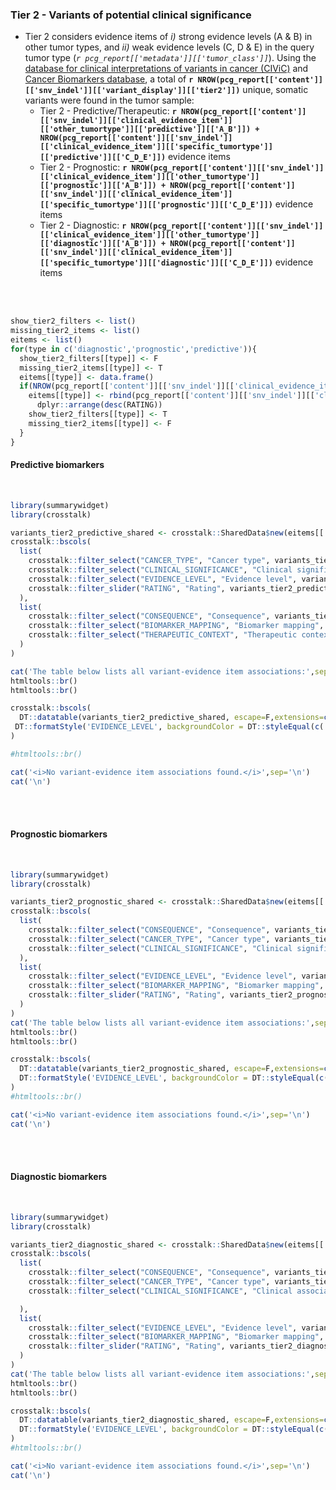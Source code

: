 
### Tier 2 - Variants of potential clinical significance {.tabset}

- Tier 2 considers evidence items of _i)_ strong evidence levels (A & B) in other tumor types, and _ii)_ weak evidence levels (C, D & E) in the query tumor type (_`r pcg_report[['metadata']][['tumor_class']]`_). Using the [database for clinical interpretations of variants in cancer (CIViC) ](https://civic.genome.wustl.edu/#/home) and [Cancer Biomarkers database](https://www.cancergenomeinterpreter.org/biomarkers), a total of __`r NROW(pcg_report[['content']][['snv_indel']][['variant_display']][['tier2']])`__ unique, somatic variants were found in the tumor sample:
    * Tier 2 - Predictive/Therapeutic: __`r NROW(pcg_report[['content']][['snv_indel']][['clinical_evidence_item']][['other_tumortype']][['predictive']][['A_B']]) + NROW(pcg_report[['content']][['snv_indel']][['clinical_evidence_item']][['specific_tumortype']][['predictive']][['C_D_E']])`__ evidence items
    * Tier 2 - Prognostic: __`r NROW(pcg_report[['content']][['snv_indel']][['clinical_evidence_item']][['other_tumortype']][['prognostic']][['A_B']]) + NROW(pcg_report[['content']][['snv_indel']][['clinical_evidence_item']][['specific_tumortype']][['prognostic']][['C_D_E']])`__ evidence items
    * Tier 2 - Diagnostic: __`r NROW(pcg_report[['content']][['snv_indel']][['clinical_evidence_item']][['other_tumortype']][['diagnostic']][['A_B']]) + NROW(pcg_report[['content']][['snv_indel']][['clinical_evidence_item']][['specific_tumortype']][['diagnostic']][['C_D_E']])`__ evidence items

<br><br>


```r

show_tier2_filters <- list()
missing_tier2_items <- list()
eitems <- list()
for(type in c('diagnostic','prognostic','predictive')){
  show_tier2_filters[[type]] <- F
  missing_tier2_items[[type]] <- T
  eitems[[type]] <- data.frame()
  if(NROW(pcg_report[['content']][['snv_indel']][['clinical_evidence_item']][['other_tumortype']][[type]][['A_B']]) > 0 | NROW(pcg_report[['content']][['snv_indel']][['clinical_evidence_item']][['specific_tumortype']][[type]][['C_D_E']]) > 0){
    eitems[[type]] <- rbind(pcg_report[['content']][['snv_indel']][['clinical_evidence_item']][['other_tumortype']][[type]][['A_B']], pcg_report[['content']][['snv_indel']][['clinical_evidence_item']][['specific_tumortype']][[type]][['C_D_E']]) %>%
      dplyr::arrange(desc(RATING))
    show_tier2_filters[[type]] <- T
    missing_tier2_items[[type]] <- F
  }
}

```


#### Predictive biomarkers

<br>

```r
library(summarywidget)
library(crosstalk)

variants_tier2_predictive_shared <- crosstalk::SharedData$new(eitems[['predictive']])
crosstalk::bscols(
  list(
    crosstalk::filter_select("CANCER_TYPE", "Cancer type", variants_tier2_predictive_shared, ~CANCER_TYPE),
    crosstalk::filter_select("CLINICAL_SIGNIFICANCE", "Clinical significance", variants_tier2_predictive_shared, ~CLINICAL_SIGNIFICANCE),
    crosstalk::filter_select("EVIDENCE_LEVEL", "Evidence level", variants_tier2_predictive_shared, ~EVIDENCE_LEVEL),
    crosstalk::filter_slider("RATING", "Rating", variants_tier2_predictive_shared, ~RATING, min = 0, max = 5, step = 1, ticks = T)
  ),
  list(
    crosstalk::filter_select("CONSEQUENCE", "Consequence", variants_tier2_predictive_shared, ~CONSEQUENCE),
    crosstalk::filter_select("BIOMARKER_MAPPING", "Biomarker mapping", variants_tier2_predictive_shared, ~BIOMARKER_MAPPING),
    crosstalk::filter_select("THERAPEUTIC_CONTEXT", "Therapeutic context", variants_tier2_predictive_shared, ~THERAPEUTIC_CONTEXT)
  )
)

cat('The table below lists all variant-evidence item associations:',sep='\n')
htmltools::br()
htmltools::br()

crosstalk::bscols(
  DT::datatable(variants_tier2_predictive_shared, escape=F,extensions=c("Buttons","Responsive"), width = "100%",options=list(buttons = c('csv','excel'),dom = 'Bfrtip')) %>%
 DT::formatStyle('EVIDENCE_LEVEL', backgroundColor = DT::styleEqual(c('A: Validated','A: FDA/NCCN/ELN guidelines','B: Clinical evidence','B1: Clinical evidence: late trials','B2: Clinical evidence: early trials','C: Case study','D: Preclinical evidence','E: Indirect evidence'), c("#009E73","#009E73","#56B4E9", "#56B4E9","#56B4E9","#0072B2","#E69F00", "#F0E442")))
)

#htmltools::br()

```

```r
cat('<i>No variant-evidence item associations found.</i>',sep='\n')
cat('\n')
```

<br><br>

#### Prognostic biomarkers

<br>

```r

library(summarywidget)
library(crosstalk)

variants_tier2_prognostic_shared <- crosstalk::SharedData$new(eitems[['prognostic']])
crosstalk::bscols(
  list(
    crosstalk::filter_select("CONSEQUENCE", "Consequence", variants_tier2_prognostic_shared, ~CONSEQUENCE),
    crosstalk::filter_select("CANCER_TYPE", "Cancer type", variants_tier2_prognostic_shared, ~CANCER_TYPE),
    crosstalk::filter_select("CLINICAL_SIGNIFICANCE", "Clinical significance", variants_tier2_prognostic_shared, ~CLINICAL_SIGNIFICANCE)
  ),
  list(
    crosstalk::filter_select("EVIDENCE_LEVEL", "Evidence level", variants_tier2_prognostic_shared, ~EVIDENCE_LEVEL),
    crosstalk::filter_select("BIOMARKER_MAPPING", "Biomarker mapping", variants_tier2_prognostic_shared, ~BIOMARKER_MAPPING),
    crosstalk::filter_slider("RATING", "Rating", variants_tier2_prognostic_shared, ~RATING, min = 0, max = 5, step = 1, ticks = T)
  )
)
cat('The table below lists all variant-evidence item associations:',sep='\n')
htmltools::br()
htmltools::br()

crosstalk::bscols(
  DT::datatable(variants_tier2_prognostic_shared, escape=F,extensions=c("Buttons","Responsive"), width = "100%",options=list(buttons = c('csv','excel'),dom = 'Bfrtip')) %>%
  DT::formatStyle('EVIDENCE_LEVEL', backgroundColor = DT::styleEqual(c('A: Validated','A: FDA/NCCN/ELN guidelines','B: Clinical evidence','B1: Clinical evidence: late trials','B2: Clinical evidence: early trials','C: Case study','D: Preclinical evidence','E: Indirect evidence'), c("#009E73","#009E73","#56B4E9", "#56B4E9","#56B4E9","#0072B2","#E69F00", "#F0E442")))
)
#htmltools::br()

```

```r
cat('<i>No variant-evidence item associations found.</i>',sep='\n')
cat('\n')
```

<br><br>

#### Diagnostic biomarkers

<br>

```r

library(summarywidget)
library(crosstalk)

variants_tier2_diagnostic_shared <- crosstalk::SharedData$new(eitems[['diagnostic']])
crosstalk::bscols(
  list(
    crosstalk::filter_select("CONSEQUENCE", "Consequence", variants_tier2_diagnostic_shared, ~CONSEQUENCE),
    crosstalk::filter_select("CANCER_TYPE", "Cancer type", variants_tier2_diagnostic_shared, ~CANCER_TYPE),
    crosstalk::filter_select("CLINICAL_SIGNIFICANCE", "Clinical association", variants_tier2_diagnostic_shared, ~CLINICAL_SIGNIFICANCE)

  ),
  list(
    crosstalk::filter_select("EVIDENCE_LEVEL", "Evidence level", variants_tier2_diagnostic_shared, ~EVIDENCE_LEVEL),
    crosstalk::filter_select("BIOMARKER_MAPPING", "Biomarker mapping", variants_tier2_diagnostic_shared, ~BIOMARKER_MAPPING),
    crosstalk::filter_slider("RATING", "Rating", variants_tier2_diagnostic_shared, ~RATING, min = 0, max = 5, step = 1, ticks = T),
  )
)
cat('The table below lists all variant-evidence item associations:',sep='\n')
htmltools::br()
htmltools::br()

crosstalk::bscols(
  DT::datatable(variants_tier2_diagnostic_shared, escape=F,extensions=c("Buttons","Responsive"), width = "100%",options=list(buttons = c('csv','excel'),dom = 'Bfrtip')) %>%
  DT::formatStyle('EVIDENCE_LEVEL', backgroundColor = DT::styleEqual(c('A: Validated','A: FDA/NCCN/ELN guidelines','B: Clinical evidence','B1: Clinical evidence: late trials','B2: Clinical evidence: early trials','C: Case study','D: Preclinical evidence','E: Indirect evidence'), c("#009E73","#009E73","#56B4E9", "#56B4E9","#56B4E9","#0072B2","#E69F00", "#F0E442")))
)
#htmltools::br()

```

```r
cat('<i>No variant-evidence item associations found.</i>',sep='\n')
cat('\n')
```

<br><br>


